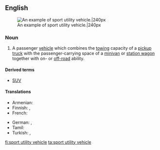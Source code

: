 {{wikipedia}}
==English==
[[File:Wikitbss.jpg|thumb|An example of sport utility vehicle.|240px]]

===Noun===
{{en-noun|head=[[sport]] [[utility]] [[vehicle]]}}

# A passenger [[vehicle]] which combines the [[tow]]ing capacity of a [[pickup truck]] with the passenger-carrying space of a [[minivan]] or [[station wagon]] together with on- or [[off-road]] ability.

====Derived terms====
* [[SUV]] {{qualifier|abbreviation}}

====Translations====
{{trans-top|vehicle}}
* Armenian: {{qualifier|colloquial}} {{t|hy|ջիպ|tr=ǰip}}
* Finnish: {{t|fi|katumaasturi}}, {{t|fi|city-maasturi}}
* French: {{t|fr|véhicule utilitaire sport}}
{{trans-mid}}
* German: {{t|de|Geländelimousine|f}}, {{t|de|Sport Utility Vehicle|n}}
* Tamil: {{t-needed|ta}}
* Turkish: {{t|tr|spor amaçlı taşıt}}, {{t|tr|sport utility vehicle|n}}
{{trans-bottom}}

[[fi:sport utility vehicle]]
[[ta:sport utility vehicle]]